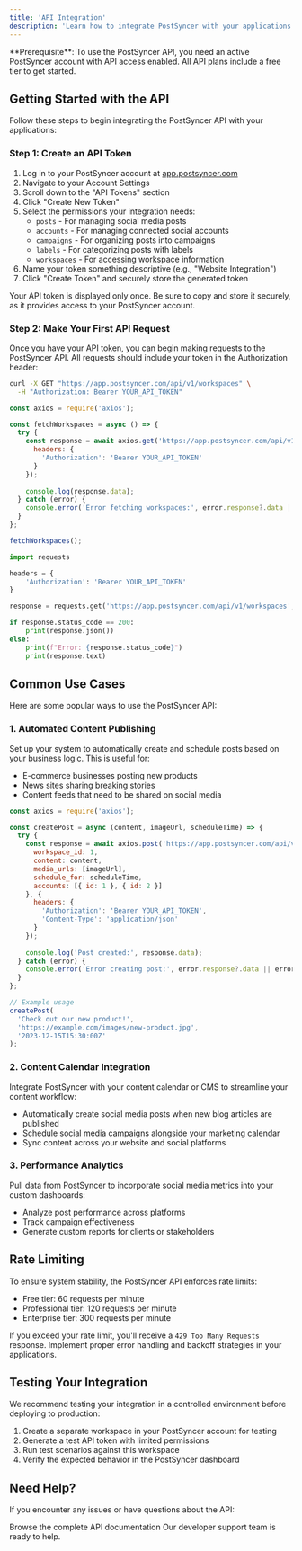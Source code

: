```yaml
---
title: 'API Integration'
description: 'Learn how to integrate PostSyncer with your applications'
---
```


<Info>
  **Prerequisite**: To use the PostSyncer API, you need an active PostSyncer account with API access enabled. All API plans include a free tier to get started.
</Info>

## Getting Started with the API

Follow these steps to begin integrating the PostSyncer API with your applications:

### Step 1: Create an API Token

1. Log in to your PostSyncer account at [app.postsyncer.com](https://app.postsyncer.com)
2. Navigate to your Account Settings
3. Scroll down to the "API Tokens" section
4. Click "Create New Token"
5. Select the permissions your integration needs:
   - `posts` - For managing social media posts
   - `accounts` - For managing connected social accounts
   - `campaigns` - For organizing posts into campaigns
   - `labels` - For categorizing posts with labels
   - `workspaces` - For accessing workspace information
6. Name your token something descriptive (e.g., "Website Integration")
7. Click "Create Token" and securely store the generated token

<Warning>
  Your API token is displayed only once. Be sure to copy and store it securely, as it provides access to your PostSyncer account.
</Warning>

### Step 2: Make Your First API Request

Once you have your API token, you can begin making requests to the PostSyncer API. All requests should include your token in the Authorization header:

<CodeGroup>

```bash cURL
curl -X GET "https://app.postsyncer.com/api/v1/workspaces" \
  -H "Authorization: Bearer YOUR_API_TOKEN"
```

```javascript Node.js
const axios = require('axios');

const fetchWorkspaces = async () => {
  try {
    const response = await axios.get('https://app.postsyncer.com/api/v1/workspaces', {
      headers: {
        'Authorization': 'Bearer YOUR_API_TOKEN'
      }
    });
    
    console.log(response.data);
  } catch (error) {
    console.error('Error fetching workspaces:', error.response?.data || error.message);
  }
};

fetchWorkspaces();
```

```python Python
import requests

headers = {
    'Authorization': 'Bearer YOUR_API_TOKEN'
}

response = requests.get('https://app.postsyncer.com/api/v1/workspaces', headers=headers)

if response.status_code == 200:
    print(response.json())
else:
    print(f"Error: {response.status_code}")
    print(response.text)
```

</CodeGroup>

## Common Use Cases

Here are some popular ways to use the PostSyncer API:

### 1. Automated Content Publishing

Set up your system to automatically create and schedule posts based on your business logic. This is useful for:

- E-commerce businesses posting new products
- News sites sharing breaking stories
- Content feeds that need to be shared on social media

<CodeGroup>

```javascript Node.js
const axios = require('axios');

const createPost = async (content, imageUrl, scheduleTime) => {
  try {
    const response = await axios.post('https://app.postsyncer.com/api/v1/posts', {
      workspace_id: 1,
      content: content,
      media_urls: [imageUrl],
      schedule_for: scheduleTime,
      accounts: [{ id: 1 }, { id: 2 }]
    }, {
      headers: {
        'Authorization': 'Bearer YOUR_API_TOKEN',
        'Content-Type': 'application/json'
      }
    });
    
    console.log('Post created:', response.data);
  } catch (error) {
    console.error('Error creating post:', error.response?.data || error.message);
  }
};

// Example usage
createPost(
  'Check out our new product!',
  'https://example.com/images/new-product.jpg',
  '2023-12-15T15:30:00Z'
);
```

</CodeGroup>

### 2. Content Calendar Integration

Integrate PostSyncer with your content calendar or CMS to streamline your content workflow:

- Automatically create social media posts when new blog articles are published
- Schedule social media campaigns alongside your marketing calendar
- Sync content across your website and social platforms

### 3. Performance Analytics

Pull data from PostSyncer to incorporate social media metrics into your custom dashboards:

- Analyze post performance across platforms
- Track campaign effectiveness
- Generate custom reports for clients or stakeholders

## Rate Limiting

To ensure system stability, the PostSyncer API enforces rate limits:

- Free tier: 60 requests per minute
- Professional tier: 120 requests per minute
- Enterprise tier: 300 requests per minute

If you exceed your rate limit, you'll receive a `429 Too Many Requests` response. Implement proper error handling and backoff strategies in your applications.

## Testing Your Integration

We recommend testing your integration in a controlled environment before deploying to production:

1. Create a separate workspace in your PostSyncer account for testing
2. Generate a test API token with limited permissions
3. Run test scenarios against this workspace
4. Verify the expected behavior in the PostSyncer dashboard

## Need Help?

If you encounter any issues or have questions about the API:

<CardGroup>
  <Card
    title="API Reference"
    icon="book-open"
    href="/api-reference/introduction"
  >
    Browse the complete API documentation
  </Card>
  <Card
    title="Contact Support"
    icon="headset"
    href="mailto:support@postsyncer.com"
  >
    Our developer support team is ready to help.
  </Card>
</CardGroup>
